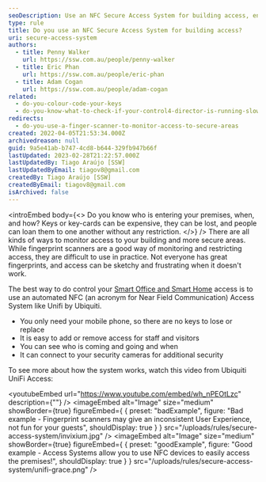 ```yaml
---
seoDescription: Use an NFC Secure Access System for building access, ensuring who's entering your premises, when, and how, with easy keyless entry and real-time monitoring.
type: rule
title: Do you use an NFC Secure Access System for building access?
uri: secure-access-system
authors:
  - title: Penny Walker
    url: https://ssw.com.au/people/penny-walker
  - title: Eric Phan
    url: https://ssw.com.au/people/eric-phan
  - title: Adam Cogan
    url: https://ssw.com.au/people/adam-cogan
related:
  - do-you-colour-code-your-keys
  - do-you-know-what-to-check-if-your-control4-director-is-running-slowly
redirects:
  - do-you-use-a-finger-scanner-to-monitor-access-to-secure-areas
created: 2022-04-05T21:53:34.000Z
archivedreason: null
guid: 9a5e41ab-b747-4cd8-b644-329fb947b66f
lastUpdated: 2023-02-28T21:22:57.000Z
lastUpdatedBy: Tiago Araújo [SSW]
lastUpdatedByEmail: tiagov8@gmail.com
createdBy: Tiago Araújo [SSW]
createdByEmail: tiagov8@gmail.com
isArchived: false
---
```


<introEmbed
  body={<>
Do you know who is entering your premises, when, and how? Keys or key-cards can be expensive, they can be lost, and people can loan them to one another without any restriction.
  </>}
/>
There are all kinds of ways to monitor access to your building and more secure areas. While fingerprint scanners are a good way of monitoring and restricting access, they are difficult to use in practice. Not everyone has great fingerprints, and access can be sketchy and frustrating when it doesn't work.

The best way to do control your [Smart Office and Smart Home](https://www.ssw.com.au/ssw/Consulting/Smart-Office-and-Smart-Home.aspx) access is to use an automated NFC (an acronym for Near Field Communication) Access System like Unifi by Ubiquiti.

- You only need your mobile phone, so there are no keys to lose or replace
- It is easy to add or remove access for staff and visitors
- You can see who is coming and going and when
- It can connect to your security cameras for additional security

To see more about how the system works, watch this video from Ubiquiti UniFi Access:

<youtubeEmbed url="https://www.youtube.com/embed/wh_nPEOtLzc" description={""} />
<imageEmbed
  alt="Image"
  size="medium"
  showBorder={true}
  figureEmbed={ {
    preset: "badExample",
    figure: "Bad example - Fingerprint scanners may give an inconsistent User Experience, not fun for your guests",
    shouldDisplay: true
  } }
  src="/uploads/rules/secure-access-system/invixium.jpg"
/>
<imageEmbed
  alt="Image"
  size="medium"
  showBorder={true}
  figureEmbed={ {
    preset: "goodExample",
    figure: "Good example - Access Systems allow you to use NFC devices to easily access the premises!",
    shouldDisplay: true
  } }
  src="/uploads/rules/secure-access-system/unifi-grace.png"
/>
